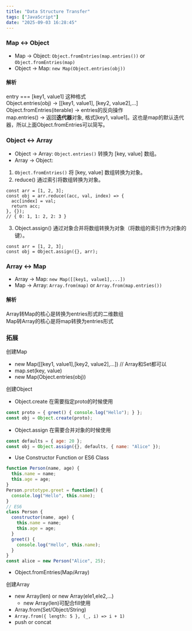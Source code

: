 ```yaml
---
title: "Data Structure Transfer"
tags: ["JavaScript"]
date: "2025-09-03 16:28:45"
---
```


### Map ↔️ Object
- Map -> Object: `Object.fromEntries(map.entries())` or `Object.fromEntries(map)`
- Object -> Map: `new Map(Object.entries(obj))`

#### 解析
entry === [key1, value1] 这种格式  
Object.entries(obj) -> [[key1, value1], [key2, value2],...]  
Object.fromEntries(iterable) -> entries的反向操作  
map.entries() -> 返回**迭代器**对象, 格式[key1, value1]。这也是map的默认迭代器，所以上面Object.fromEntries可以简写。

### Object ↔️ Array
- Object → Array: `Object.entries()` 转换为 [key, value] 数组。
- Array → Object: 
1. `Object.fromEntries()` 将 [key, value] 数组转换为对象。
2. reduce() 通过索引将数组转换为对象。
```
const arr = [1, 2, 3];
const obj = arr.reduce((acc, val, index) => {
  acc[index] = val;
  return acc;
}, {});
// { 0: 1, 1: 2, 2: 3 }
```
3. Object.assign() 通过对象合并将数组转换为对象（将数组的索引作为对象的键）。
```
const arr = [1, 2, 3];
const obj = Object.assign({}, arr);
```

### Array ↔️ Map 
- Array → Map: `new Map([[key1, value1],...])`
- Map → Array: `Array.from(map)` or `Array.from(map.entries())`

#### 解析
Array转Map的核心是转换为entries形式的二维数组  
Map转Array的核心是将map转换为entries形式

### 拓展
创建Map
- new Map([[key1, value1],[key2, value2],...])  // Array和Set都可以
- map.set(key, value)  
- new Map(Object.entries(obj))  

创建Object
- Object.create
在需要指定proto的时候使用
```JavaScript
const proto = { greet() { console.log("Hello"); } };
const obj = Object.create(proto);
```
- Object.assign
在需要合并对象的时候使用
```JavaScript
const defaults = { age: 20 };
const obj = Object.assign({}, defaults, { name: "Alice" });
```
- Use Constructor Function or ES6 Class
```JavaScript
function Person(name, age) {
  this.name = name;
  this.age = age;
}
Person.prototype.greet = function() {
  console.log("Hello", this.name);
}
// ES6
class Person {
  constructor(name, age) {
    this.name = name;
    this.age = age;
  }
  greet() {
    console.log("Hello", this.name);
  }
}
const alice = new Person("Alice", 25);
```
- Object.fromEntries(Map/Array)

创建Array
- new Array(len) or new Array(ele1,ele2,...)
  - new Array(len)可配合fill使用
- Array.from(Set/Object/String)
- `Array.from({ length: 5 }, (_, i) => i + 1)`
- push or concat

